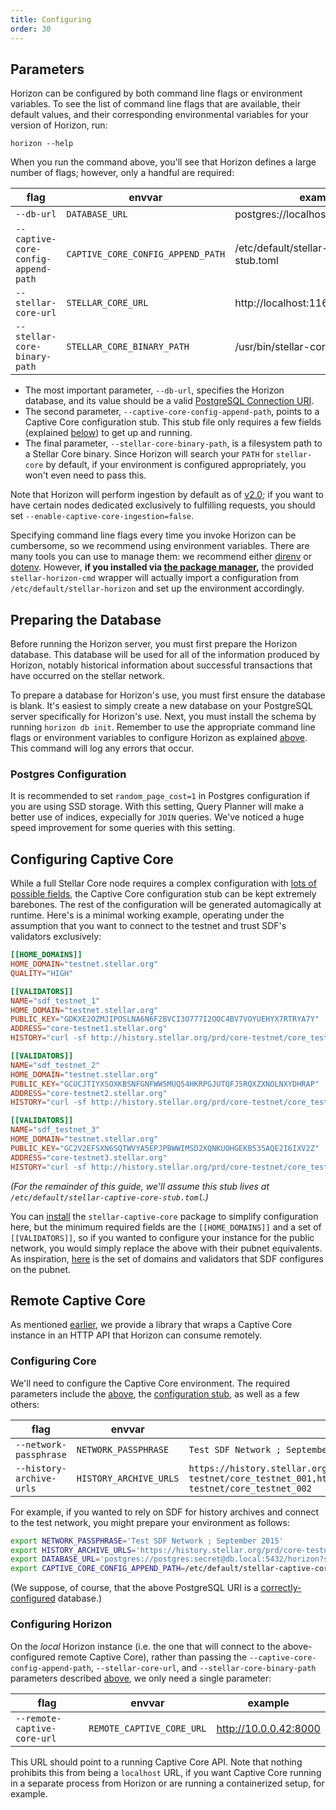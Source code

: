 ```yaml
---
title: Configuring
order: 30
---
```




## Parameters

Horizon can be configured by both command line flags or environment variables. To see the list of command line flags that are available, their default values, and their corresponding environmental variables for your version of Horizon, run:

    horizon --help

When you run the command above, you'll see that Horizon defines a large number of flags; however, only a handful are required:

| flag | envvar | example |
| ---- | ------ | ------- |
| `--db-url` | `DATABASE_URL` | postgres://localhost/horizon_testnet |
| `--captive-core-config-append-path` | `CAPTIVE_CORE_CONFIG_APPEND_PATH` | /etc/default/stellar-captive-core-stub.toml |
| `--stellar-core-url` | `STELLAR_CORE_URL` | http://localhost:11626 |
| `--stellar-core-binary-path` | `STELLAR_CORE_BINARY_PATH` | /usr/bin/stellar-core |

  - The most important parameter, `--db-url`, specifies the Horizon database, and its value should be a valid [PostgreSQL Connection URI](http://www.postgresql.org/docs/9.2/static/libpq-connect.html#AEN38419).
  - The second parameter, `--captive-core-config-append-path`, points to a Captive Core configuration stub. This stub file only requires a few fields (explained [below](#configuring-captive-core)) to get up and running. 
  - The final parameter, `--stellar-core-binary-path`, is a filesystem path to a Stellar Core binary. Since Horizon will search your `PATH` for `stellar-core` by default, if your environment is configured appropriately, you won't even need to pass this.

Note that Horizon will perform ingestion by default as of [v2.0](https://github.com/stellar/go/releases/tag/horizon-v2.0.0); if you want to have certain nodes dedicated exclusively to fulfilling requests, you should set `--enable-captive-core-ingestion=false`.

Specifying command line flags every time you invoke Horizon can be cumbersome, so we recommend using environment variables. There are many tools you can use to manage them: we recommend either [direnv](http://direnv.net/) or [dotenv](https://github.com/bkeepers/dotenv). However, **if you installed via [the package manager](./installing.mdx#package-manager),** the provided `stellar-horizon-cmd` wrapper will actually import a configuration from `/etc/default/stellar-horizon` and set up the environment accordingly.


## Preparing the Database

Before running the Horizon server, you must first prepare the Horizon database. This database will be used for all of the information produced by Horizon, notably historical information about successful transactions that have occurred on the stellar network.

To prepare a database for Horizon's use, you must first ensure the database is blank. It's easiest to simply create a new database on your PostgreSQL server specifically for Horizon's use. Next, you must install the schema by running `horizon db init`. Remember to use the appropriate command line flags or environment variables to configure Horizon as explained [above](#parameters). This command will log any errors that occur.

### Postgres Configuration
It is recommended to set `random_page_cost=1` in Postgres configuration if you are using SSD storage. With this setting, Query Planner will make a better use of indices, expecially for `JOIN` queries. We've noticed a huge speed improvement for some queries with this setting.


## Configuring Captive Core

While a full Stellar Core node requires a complex configuration with [lots of possible fields](https://github.com/stellar/stellar-core/blob/master/docs/stellar-core_example.cfg), the Captive Core configuration stub can be kept extremely barebones. The rest of the configuration will be generated automagically at runtime. Here's is a minimal working example, operating under the assumption that you want to connect to the testnet and trust SDF's validators exclusively:

<CodeExample>

```toml
[[HOME_DOMAINS]]
HOME_DOMAIN="testnet.stellar.org"
QUALITY="HIGH"

[[VALIDATORS]]
NAME="sdf_testnet_1"
HOME_DOMAIN="testnet.stellar.org"
PUBLIC_KEY="GDKXE2OZMJIPOSLNA6N6F2BVCI3O777I2OOC4BV7VOYUEHYX7RTRYA7Y"
ADDRESS="core-testnet1.stellar.org"
HISTORY="curl -sf http://history.stellar.org/prd/core-testnet/core_testnet_001/{0} -o {1}"

[[VALIDATORS]]
NAME="sdf_testnet_2"
HOME_DOMAIN="testnet.stellar.org"
PUBLIC_KEY="GCUCJTIYXSOXKBSNFGNFWW5MUQ54HKRPGJUTQFJ5RQXZXNOLNXYDHRAP"
ADDRESS="core-testnet2.stellar.org"
HISTORY="curl -sf http://history.stellar.org/prd/core-testnet/core_testnet_002/{0} -o {1}"

[[VALIDATORS]]
NAME="sdf_testnet_3"
HOME_DOMAIN="testnet.stellar.org"
PUBLIC_KEY="GC2V2EFSXN6SQTWVYA5EPJPBWWIMSD2XQNKUOHGEKB535AQE2I6IXV2Z"
ADDRESS="core-testnet3.stellar.org"
HISTORY="curl -sf http://history.stellar.org/prd/core-testnet/core_testnet_003/{0} -o {1}"
```

</CodeExample>

_(For the remainder of this guide, we'll assume this stub lives at `/etc/default/stellar-captive-core-stub.toml`.)_

You can [install](./installing.mdx#package-manager) the `stellar-captive-core` package to simplify configuration here, but the minimum required fields are the `[[HOME_DOMAINS]]` and a set of `[[VALIDATORS]]`, so if you wanted to configure your instance for the public network, you would simply replace the above with their pubnet equivalents. As inspiration, [here](https://github.com/stellar/go/blob/master/services/horizon/docker/stellar-core-pubnet.cfg#L15-L202) is the set of domains and validators that SDF configures on the pubnet.


## Remote Captive Core

As mentioned [earlier](./installing.mdx#remote-captive-core), we provide a library that wraps a Captive Core instance in an HTTP API that Horizon can consume remotely.

### Configuring Core
We'll need to configure the Captive Core environment. The required parameters include the [above](#parameters), the [configuration stub](#configuring-captive-core), as well as a few others:

| flag | envvar | example |
| ---- | ------ | ------- |
| `--network-passphrase` | `NETWORK_PASSPHRASE` | `Test SDF Network ; September 2015` |
| `--history-archive-urls` | `HISTORY_ARCHIVE_URLS` | `https://history.stellar.org/prd/core-testnet/core_testnet_001,https://history.stellar.org/prd/core-testnet/core_testnet_002` |

For example, if you wanted to rely on SDF for history archives and connect to the test network, you might prepare your environment as follows:

<CodeExample>

```bash
export NETWORK_PASSPHRASE='Test SDF Network ; September 2015'
export HISTORY_ARCHIVE_URLS='https://history.stellar.org/prd/core-testnet/core_testnet_001'
export DATABASE_URL='postgres://postgres:secret@db.local:5432/horizon?sslmode=disable'
export CAPTIVE_CORE_CONFIG_APPEND_PATH=/etc/default/stellar-captive-core-stub.toml
```

</CodeExample>

(We suppose, of course, that the above PostgreSQL URI is a [correctly-configured](#preparing-the-database) database.)

### Configuring Horizon
On the *local* Horizon instance (i.e. the one that will connect to the above-configured remote Captive Core), rather than passing the `--captive-core-config-append-path`, `--stellar-core-url`, and `--stellar-core-binary-path` parameters described [above](#parameters), we only need a single parameter:

| flag | envvar | example |
| ---- | ------ | ------- |
| `--remote-captive-core-url` | `REMOTE_CAPTIVE_CORE_URL` | http://10.0.0.42:8000 |

This URL should point to a running Captive Core API. Note that nothing prohibits this from being a `localhost` URL, if you want Captive Core running in a separate process from Horizon or are running a containerized setup, for example.
